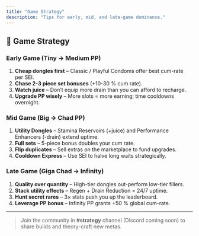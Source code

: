 ```yaml
---
title: "Game Strategy"
description: "Tips for early, mid, and late-game dominance."
---
```


## 🎯 Game Strategy

### Early Game (Tiny → Medium PP)

1. **Cheap dongles first** – Classic / Playful Condoms offer best cum-rate per SEI.
2. **Chase 2-3 piece set bonuses** (+10-30 % cum rate).
3. **Watch juice** – Don’t equip more drain than you can afford to recharge.
4. **Upgrade PP wisely** – More slots = more earning; time cooldowns overnight.

### Mid Game (Big → Chad PP)

1. **Utility Dongles** – Stamina Reservoirs (+juice) and Performance Enhancers (-drain) extend uptime.
2. **Full sets** – 5-piece bonus doubles your cum rate.
3. **Flip duplicates** – Sell extras on the marketplace to fund upgrades.
4. **Cooldown Express** – Use SEI to halve long waits strategically.

### Late Game (Giga Chad → Infinity)

1. **Quality over quantity** – High-tier dongles out-perform low-tier fillers.
2. **Stack utility effects** – Regen + Drain Reduction = 24/7 uptime.
3. **Hunt secret rares** – 3× stats push you up the leaderboard.
4. **Leverage PP bonus** – Infinity PP grants +50 % global cum-rate.

---

> Join the community in **#strategy** channel (Discord coming soon) to share builds and theory-craft new metas. 